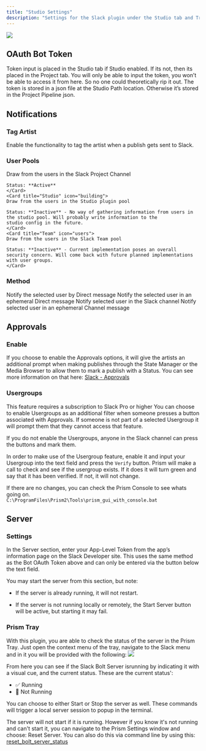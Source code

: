 ```yaml
---
title: "Studio Settings"
description: "Settings for the Slack plugin under the Studio tab and Tray"
---
```


<img
    src="/images/prism/slack/studio_settings_overview.webp"
    className="rounded-lg"
    />


## OAuth Bot Token
Token input is placed in the Studio tab if Studio enabled. If its not, then its placed in the Project tab. 
You will only be able to input the token, you won’t be able to access it from here. So no one could theoretically rip it out. 
The token is stored in a json file at the Studio Path location. Otherwise it’s stored in the Project Pipeline json.
  


## Notifications 
### Tag Artist
Enable the functionality to tag the artist when a publish gets sent to Slack.


### User Pools
<Columns cols={3}>
    <Card title="Channel" icon="list-tree">
    Draw from the users in the Slack Project Channel  
      
    Status: **Active**
    </Card>
    <Card title="Studio" icon="building">
    Draw from the users in the Studio plugin pool  
      
    Status: **Inactive** - No way of gathering information from users in the studio pool. Will probably write information to the 
    studio config in the future.
    </Card>
    <Card title="Team" icon="users">
    Draw from the users in the Slack Team pool
      
    Status: **Inactive** - Current implementation poses an overall security concern. Will come back with future planned implementations
    with user groups.
    </Card>
</Columns>
  
  
### Method
<Columns cols={4}>
    <Card title="Direct" icon="message-circle">
    Notify the selected user by Direct message  
    </Card>
    <Card title="Ephemeral Direct" icon="message-circle-dashed">
    Notify the selected user in an ephemeral Direct message  
    </Card>
    <Card title="Channel" icon="message-square-text">
    Notify selected user in the Slack channel
    </Card>
    <Card title="Ephemeral Channel" icon="message-square-dashed">
    Notify selected user in an ephemeral Channel message
    </Card>
</Columns>
  

## Approvals
### Enable
If you choose to enable the Approvals options, it will give the artists an additional prompt when making publishes through the State Manager
or the Media Browser to allow them to mark a publish with a Status. You can see more information on that here: [Slack - Approvals](/prism/slack/slack/approvals.mdx)
  
### Usergroups
<Info>This feature requires a subscription to Slack Pro or higher</Info>
You can choose to enable Usergroups as an additional filter when someone presses a button associated with Approvals. If someone is not part of a selected Usergroup
it will prompt them that they cannot access that feature.
  
If you do not enable the Usergroups, anyone in the Slack channel can press the buttons and mark them.
  
In order to make use of the Usergroup feature, enable it and input your Usergroup into the text field and press the `Verify` button. Prism will make a call to check
and see if the usergroup exists. If it does it will turn green and say that it has been verified. If not, it will not change.
  
<Note>If there are no changes, you can check the Prism Console to see whats going on.  
``C:\ProgramFiles\Prism2\Tools\prism_gui_with_console.bat``</Note>

## Server
### Settings
In the Server section, enter your App-Level Token from the app’s information page on the Slack Developer site.
This uses the same method as the Bot OAuth Token above and can only be entered via the button below the text field.  
  
You may start the server from this section, but note:
- If the server is already running, it will not restart.

- If the server is not running locally or remotely, the Start Server button will be active, but starting it may fail.
  
  
### Prism Tray
With this plugin, you are able to check the status of the server in the Prism Tray. Just open the context menu of the tray,
navigate to the Slack menu and in it you will be provided with the following:
<img
    src="/images/prism/slack/server_settings_tray.webp"
    className="round-lg"
    />  

From here you can see if the Slack Bolt Server isrunning by indicating it with a visual cue, and the current status. These are the current status':  
- ✅ Running
- 🚫 Not Running  
  
You can choose to either Start or Stop the server as well. These commands will trigger a local server session to popup in the terminal.  
  
<Note>The server will not start if it is running. However if you know it's not running and can't start it, you can navigate to the Prism Settings window and choose: Reset Server. You can also do this via command line by using this: [reset_bolt_server_status]()</Note>